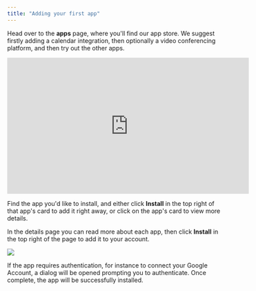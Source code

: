 ```yaml
---
title: "Adding your first app"
---
```


Head over to the **apps** page, where you'll find our app store. We suggest firstly adding a calendar integration, then optionally a video conferencing platform, and then try out the other apps.

<iframe
  width="560"
  height="315"
  src="https://www.youtube.com/watch?v=V6mwvgcAxi0"
  title="Adding your first app"
  frameborder="0"
  allow="accelerometer; autoplay; clipboard-write; encrypted-media; gyroscope; picture-in-picture"
  allowfullscreen
></iframe>

Find the app you'd like to install, and either click **Install** in the top right of that app's card to add it right away, or click on the app's card to view more details.

In the details page you can read more about each app, then click **Install** in the top right of the page to add it to your account.

<img src="./images/i1599x929-tUttNKwBum0Z_p1vwkt.png"
legend="The app details page for Google calendar"
/>

If the app requires authentication, for instance to connect your Google Account, a dialog will be opened prompting you to authenticate. Once complete, the app will be successfully installed.